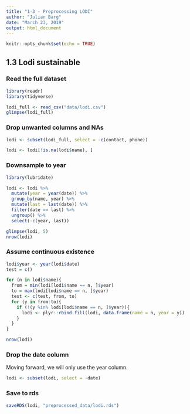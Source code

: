 ```yaml
---
title: "1-3 - Preprocessing LODI"
author: "Julian Barg"
date: "March 23, 2019"
output: html_document
---
```


```r
knitr::opts_chunk$set(echo = TRUE)
```

## 1.3 Lodi sustainable

### Read the full dataset

```r
library(readr)
library(tidyverse)

lodi_full <- read_csv("data/lodi.csv")
glimpse(lodi_full)
```

### Drop unwanted columns and NAs
```r
lodi <- subset(lodi_full, select = -c(contact, phone))

lodi <- lodi[!is.na(lodi$name), ]
```


### Downsample to year
```r
library(lubridate)

lodi <- lodi %>%
  mutate(year = year(date)) %>%
  group_by(name, year) %>%
  mutate(last = last(date)) %>%
  filter(date == last) %>%
  ungroup() %>%
  select(-c(year, last))

glimpse(lodi, 5)
nrow(lodi)
```

### Assume continuous existence
```r
lodi$year <- year(lodi$date)
test = c()

for (n in lodi$name){
  from = min(lodi[lodi$name == n, ]$year)
  to = max(lodi[lodi$name == n, ]$year)
  test <- c(test, from, to)
  for (y in from:to){
    if (!(y %in% lodi[lodi$name == n, ]$year)){
      lodi <- plyr::rbind.fill(lodi, data.frame(name = n, year = y))
    }
  }
}

nrow(lodi)
```

### Drop the date column

Moving forward, we will only use the year column.
```r
lodi <- subset(lodi, select = -date)
```

### Save to rds
```r
saveRDS(lodi, "preprocessed_data/lodi.rds")
```